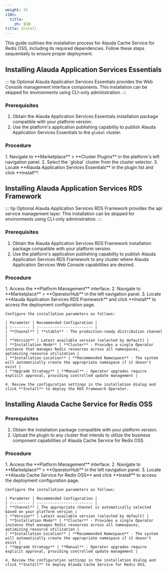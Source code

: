 ```yaml
---
weight: 15
i18n:
  title:
    zh: 安装
title: Install
---
```


This guide outlines the installation process for Alauda Cache Service for Redis OSS, including its required dependencies. Follow these steps sequentially to ensure proper deployment.

## Installing Alauda Application Services Essentials

::: tip Optional
Alauda Application Services Essentials provides the Web Console management interface components. This installation can be skipped for environments using CLI-only administration.
:::

### Prerequisites

1. Obtain the Alauda Application Services Essentials installation package compatible with your platform version.
2. Use the platform's application publishing capability to publish Alauda Application Services Essentials to the `global` cluster.

### Procedure

<Tabs>
  <Tab label="Web Console">
    1. Navigate to **Marketplace** > **Cluster Plugins** in the platform's left navigation panel.
    2. Select the `global` cluster from the cluster selector.
    3. Locate **Alauda Application Services Essentials** in the plugin list and click **Install**.
  </Tab>
</Tabs>

## Installing Alauda Application Services RDS Framework

::: tip Optional
Alauda Application Services RDS Framework provides the api service management layer. This installation can be skipped for environments using CLI-only administration.
:::

### Prerequisites

1. Obtain the Alauda Application Services RDS Framework installation package compatible with your platform version.
2. Use the platform's application publishing capability to publish Alauda Application Services RDS Framework to any cluster where Alauda Application Services Web Console capabilities are desired.

### Procedure

<Tabs>
  <Tab label="Web Console">
    1. Access the **Platform Management** interface.
    2. Navigate to **Marketplace** > **OperatorHub** in the left navigation panel.
    3. Locate **Alauda Application Services RDS Framework** and click **Install** to access the deployment configuration page.

    Configure the installation parameters as follows:

    | Parameter | Recommended Configuration |
    | :-------- | :------------------------ |
    | **Channel** | **stable** - The production-ready distribution channel |
    | **Version** | Latest available version (selected by default) |
    | **Installation Mode** | **Cluster** - Provides a single Operator instance that manages Redis resources across all namespaces, optimizing resource utilization |
    | **Installation Location** | **Recommended Namespace** - The system will automatically create the appropriate namespace if it doesn't exist |
    | **Upgrade Strategy** | **Manual** - Operator upgrades require explicit approval, providing controlled update management |

    4. Review the configuration settings in the installation dialog and click **Install** to deploy the RDS Framework Operator.
  </Tab>
</Tabs>

## Installing Alauda Cache Service for Redis OSS

### Prerequisites

1. Obtain the installation package compatible with your platform version.
2. Upload the plugin to any cluster that intends to utilize the business component capabilities of Alauda Cache Service for Redis OSS.

### Procedure

<Tabs>
  <Tab label="Web Console">
    1. Access the **Platform Management** interface.
    2. Navigate to **Marketplace** > **OperatorHub** in the left navigation panel.
    3. Locate **Alauda Cache Service for Redis OSS** and click **Install** to access the deployment configuration page.

    Configure the installation parameters as follows:

    | Parameter | Recommended Configuration |
    | :-------- | :------------------------ |
    | **Channel** | The appropriate channel is automatically selected based on your platform version |
    | **Version** | Latest available version (selected by default) |
    | **Installation Mode** | **Cluster** - Provides a single Operator instance that manages Redis resources across all namespaces, optimizing resource utilization |
    | **Installation Location** | **Recommended Namespace** - The system will automatically create the appropriate namespace if it doesn't exist |
    | **Upgrade Strategy** | **Manual** - Operator upgrades require explicit approval, providing controlled update management |

    4. Review the configuration settings in the installation dialog and click **Install** to deploy Alauda Cache Service for Redis OSS.
  </Tab>
</Tabs>

